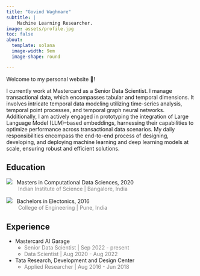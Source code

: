 ```yaml
---
title: "Govind Waghmare"
subtitle: |
    Machine Learning Researcher.
image: assets/profile.jpg
toc: false
about:
  template: solana
  image-width: 9em
  image-shape: round

---
```


Welcome to my personal website 👋! 

I currently work at Mastercard as a Senior Data Scientist. I manage transactional data, which encompasses tabular and temporal dimensions. It involves intricate temporal data modeling utilizing time-series analysis, temporal point processes, and temporal graph neural networks. Additionally, I am actively engaged in prototyping the integration of Large Language Model (LLM)--based embeddings, harnessing their capabilities to optimize performance across transactional data scenarios. My daily responsibilities encompass the end-to-end process of designing, developing, and deploying machine learning and deep learning models at scale, ensuring robust and efficient solutions.


## Education

<img src="assets/mortarboard-fill.svg"> 
&nbsp; Masters in Computational Data Sciences, 2020 <br>
&nbsp; &nbsp; &nbsp; &nbsp; <span style="color:gray"> Indian Institute of Science | Bangalore, India </span>

<img src="assets/mortarboard-fill.svg"> 
&nbsp; Bachelors in Electonics, 2016 <br>
&nbsp; &nbsp; &nbsp; &nbsp; <span style="color:gray"> College of Engineering | Pune, India </span>
  

## Experience

- Mastercard AI Garage <br> 
  - <span style="color:gray"> Senior Data Scientist | Sep 2022 - present </span><br> 
  - <span style="color:gray"> Data Scientist | Aug 2020 - Aug 2022 </span>

- Tata Research, Development and Design Center <br>
  - <span style="color:gray"> Applied Researcher | Aug 2016 - Jun 2018 </span>
